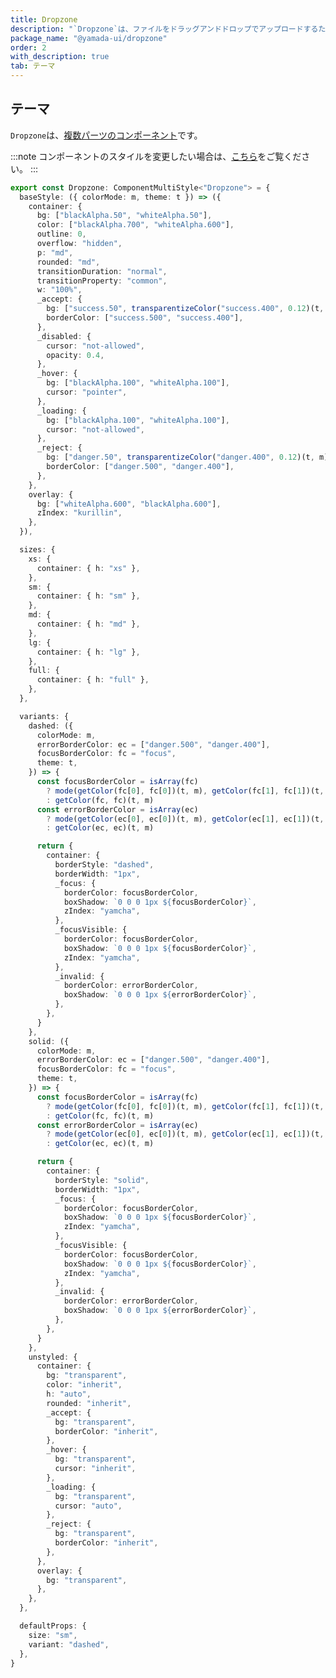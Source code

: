 ```yaml
---
title: Dropzone
description: "`Dropzone`は、ファイルをドラッグアンドドロップでアップロードするために使用されるコンポーネントです。"
package_name: "@yamada-ui/dropzone"
order: 2
with_description: true
tab: テーマ
---
```


## テーマ

`Dropzone`は、[複数パーツのコンポーネント](/styled-system/theming/component-styles#複数パーツのコンポーネント)です。

:::note
コンポーネントのスタイルを変更したい場合は、[こちら](/styled-system/theming/customize-theme#コンポーネントのスタイルを変更する)をご覧ください。
:::

```ts
export const Dropzone: ComponentMultiStyle<"Dropzone"> = {
  baseStyle: ({ colorMode: m, theme: t }) => ({
    container: {
      bg: ["blackAlpha.50", "whiteAlpha.50"],
      color: ["blackAlpha.700", "whiteAlpha.600"],
      outline: 0,
      overflow: "hidden",
      p: "md",
      rounded: "md",
      transitionDuration: "normal",
      transitionProperty: "common",
      w: "100%",
      _accept: {
        bg: ["success.50", transparentizeColor("success.400", 0.12)(t, m)],
        borderColor: ["success.500", "success.400"],
      },
      _disabled: {
        cursor: "not-allowed",
        opacity: 0.4,
      },
      _hover: {
        bg: ["blackAlpha.100", "whiteAlpha.100"],
        cursor: "pointer",
      },
      _loading: {
        bg: ["blackAlpha.100", "whiteAlpha.100"],
        cursor: "not-allowed",
      },
      _reject: {
        bg: ["danger.50", transparentizeColor("danger.400", 0.12)(t, m)],
        borderColor: ["danger.500", "danger.400"],
      },
    },
    overlay: {
      bg: ["whiteAlpha.600", "blackAlpha.600"],
      zIndex: "kurillin",
    },
  }),

  sizes: {
    xs: {
      container: { h: "xs" },
    },
    sm: {
      container: { h: "sm" },
    },
    md: {
      container: { h: "md" },
    },
    lg: {
      container: { h: "lg" },
    },
    full: {
      container: { h: "full" },
    },
  },

  variants: {
    dashed: ({
      colorMode: m,
      errorBorderColor: ec = ["danger.500", "danger.400"],
      focusBorderColor: fc = "focus",
      theme: t,
    }) => {
      const focusBorderColor = isArray(fc)
        ? mode(getColor(fc[0], fc[0])(t, m), getColor(fc[1], fc[1])(t, m))(m)
        : getColor(fc, fc)(t, m)
      const errorBorderColor = isArray(ec)
        ? mode(getColor(ec[0], ec[0])(t, m), getColor(ec[1], ec[1])(t, m))(m)
        : getColor(ec, ec)(t, m)

      return {
        container: {
          borderStyle: "dashed",
          borderWidth: "1px",
          _focus: {
            borderColor: focusBorderColor,
            boxShadow: `0 0 0 1px ${focusBorderColor}`,
            zIndex: "yamcha",
          },
          _focusVisible: {
            borderColor: focusBorderColor,
            boxShadow: `0 0 0 1px ${focusBorderColor}`,
            zIndex: "yamcha",
          },
          _invalid: {
            borderColor: errorBorderColor,
            boxShadow: `0 0 0 1px ${errorBorderColor}`,
          },
        },
      }
    },
    solid: ({
      colorMode: m,
      errorBorderColor: ec = ["danger.500", "danger.400"],
      focusBorderColor: fc = "focus",
      theme: t,
    }) => {
      const focusBorderColor = isArray(fc)
        ? mode(getColor(fc[0], fc[0])(t, m), getColor(fc[1], fc[1])(t, m))(m)
        : getColor(fc, fc)(t, m)
      const errorBorderColor = isArray(ec)
        ? mode(getColor(ec[0], ec[0])(t, m), getColor(ec[1], ec[1])(t, m))(m)
        : getColor(ec, ec)(t, m)

      return {
        container: {
          borderStyle: "solid",
          borderWidth: "1px",
          _focus: {
            borderColor: focusBorderColor,
            boxShadow: `0 0 0 1px ${focusBorderColor}`,
            zIndex: "yamcha",
          },
          _focusVisible: {
            borderColor: focusBorderColor,
            boxShadow: `0 0 0 1px ${focusBorderColor}`,
            zIndex: "yamcha",
          },
          _invalid: {
            borderColor: errorBorderColor,
            boxShadow: `0 0 0 1px ${errorBorderColor}`,
          },
        },
      }
    },
    unstyled: {
      container: {
        bg: "transparent",
        color: "inherit",
        h: "auto",
        rounded: "inherit",
        _accept: {
          bg: "transparent",
          borderColor: "inherit",
        },
        _hover: {
          bg: "transparent",
          cursor: "inherit",
        },
        _loading: {
          bg: "transparent",
          cursor: "auto",
        },
        _reject: {
          bg: "transparent",
          borderColor: "inherit",
        },
      },
      overlay: {
        bg: "transparent",
      },
    },
  },

  defaultProps: {
    size: "sm",
    variant: "dashed",
  },
}
```
